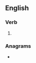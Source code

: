 ==English==

===Verb===
{{head|en|verb form}}

# {{en-third-person singular of|unstop}}

===Anagrams===
* {{anagrams|en|sun spot|sunspot}}